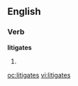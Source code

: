 ==English==

===Verb===
'''litigates'''

# {{third-person singular of|[[litigate]]}}

[[oc:litigates]]
[[vi:litigates]]